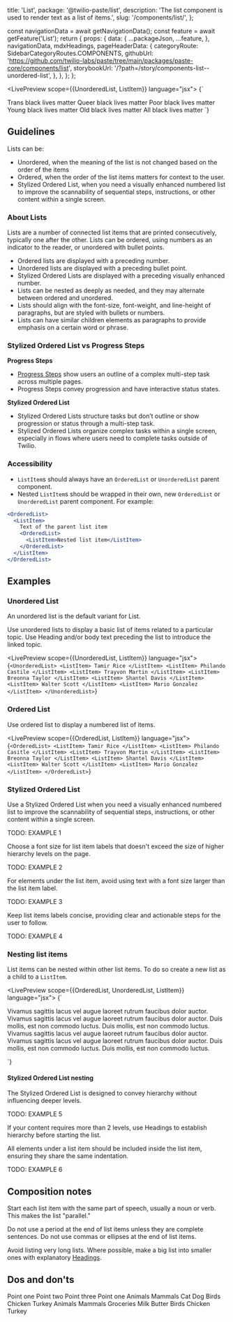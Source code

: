   title: 'List',
  package: '@twilio-paste/list',
  description: 'The list component is used to render text as a list of items.',
  slug: '/components/list/',
};



  const navigationData = await getNavigationData();
  const feature = await getFeature('List');
  return {
    props: {
      data: {
        ...packageJson,
        ...feature,
      },
      navigationData,
      mdxHeadings,
      pageHeaderData: {
        categoryRoute: SidebarCategoryRoutes.COMPONENTS,
        githubUrl: 'https://github.com/twilio-labs/paste/tree/main/packages/paste-core/components/list',
        storybookUrl: '/?path=/story/components-list--unordered-list',
      },
    },
  };
};


<LivePreview scope={{UnorderedList, ListItem}} language="jsx">
  {`<UnorderedList>

  <ListItem>
    Trans black lives matter
  </ListItem>
  <ListItem>
    Queer black lives matter
  </ListItem>
  <ListItem>
    Poor black lives matter
  </ListItem>
  <ListItem>
    Young black lives matter
  </ListItem>
  <ListItem>
    Old black lives matter
  </ListItem>
  <ListItem>
    All black lives matter
  </ListItem>
  </UnorderedList>`}
</LivePreview>

## Guidelines

Lists can be:

- Unordered, when the meaning of the list is not changed based on the order of the items
- Ordered, when the order of the list items matters for context to the user.
- Stylized Ordered List, when you need a visually enhanced numbered list to improve the scannability of sequential steps, instructions, or other content within a single screen.

### About Lists

Lists are a number of connected list items that are printed consecutively, typically one after the other. Lists can be ordered, using numbers as an indicator to the reader, or unordered with bullet points.

- Ordered lists are displayed with a preceding number.
- Unordered lists are displayed with a preceding bullet point.
- Stylized Ordered Lists are displayed with a preceding visually enhanced number.
- Lists can be nested as deeply as needed, and they may alternate between ordered and unordered.
- Lists should align with the font-size, font-weight, and line-height of paragraphs, but are styled with bullets or numbers.
- Lists can have similar children elements as paragraphs to provide emphasis on a certain word or phrase.

### Stylized Ordered List vs Progress Steps

**Progress Steps**

- [Progress Steps](/components/progress-steps) show users an outline of a complex multi-step task across multiple pages.
- Progress Steps convey progression and have interactive status states.

**Stylized Ordered List**

- Stylized Ordered Lists structure tasks but don’t outline or show progression or status through a multi-step task.
- Stylized Ordered Lists organize complex tasks within a single screen, especially in flows where users need to complete tasks outside of Twilio.

### Accessibility

- `ListItem`s should always have an `OrderedList` or `UnorderedList` parent component.
- Nested `ListItem`s should be wrapped in their own, new `OrderedList` or `UnorderedList` parent component. For example:

```jsx
<OrderedList>
  <ListItem>
    Text of the parent list item
    <OrderedList>
      <ListItem>Nested list item</ListItem>
    </OrderedList>
  </ListItem>
</OrderedList>
```

## Examples

### Unordered List

An unordered list is the default variant for List.

Use unordered lists to display a basic list of items related to a particular topic. Use Heading and/or body text preceding the list to introduce the linked topic.

<LivePreview scope={{UnorderedList, ListItem}} language="jsx">
  {`<UnorderedList>
  <ListItem>
    Tamir Rice
  </ListItem>
  <ListItem>
    Philando Castile
  </ListItem>
  <ListItem>
    Trayvon Martin
  </ListItem>
  <ListItem>
    Breonna Taylor
  </ListItem>
  <ListItem>
    Shantel Davis
  </ListItem>
  <ListItem>
    Walter Scott
  </ListItem>
  <ListItem>
    Mario Gonzalez
  </ListItem>
</UnorderedList>`}
</LivePreview>

### Ordered List

Use ordered list to display a numbered list of items.

<LivePreview scope={{OrderedList, ListItem}} language="jsx">
  {`<OrderedList>
  <ListItem>
    Tamir Rice
  </ListItem>
  <ListItem>
    Philando Casitle
  </ListItem>
  <ListItem>
    Trayvon Martin
  </ListItem>
  <ListItem>
    Breonna Taylor
  </ListItem>
  <ListItem>
    Shantel Davis
  </ListItem>
  <ListItem>
    Walter Scott
  </ListItem>
  <ListItem>
    Mario Gonzalez
  </ListItem>
</OrderedList>`}
</LivePreview>

### Stylized Ordered List

Use a Stylized Ordered List when you need a visually enhanced numbered list to improve the scannability of sequential steps, instructions, or other content within a single screen.

TODO: EXAMPLE 1

Choose a font size for list item labels that doesn't exceed the size of higher hierarchy levels on the page.

TODO: EXAMPLE 2

For elements under the list item, avoid using text with a font size larger than the list item label.

TODO: EXAMPLE 3

Keep list items labels concise, providing clear and actionable steps for the user to follow.

TODO: EXAMPLE 4

### Nesting list items

List items can be nested within other list items. To do so create a new list as a child to a `ListItem`.

<LivePreview scope={{OrderedList, UnorderedList, ListItem}} language="jsx">
  {`<div>
  <OrderedList>
    <ListItem>
      Vivamus sagittis lacus vel augue laoreet rutrum faucibus dolor auctor.
      <UnorderedList marginBottom="space0">
        <ListItem>
          Vivamus sagittis lacus vel augue laoreet rutrum faucibus dolor auctor.
        </ListItem>
        <ListItem>
          Duis mollis, est non commodo luctus.
        </ListItem>
      </UnorderedList>
    </ListItem>
    <ListItem>
      Duis mollis, est non commodo luctus.
    </ListItem>
  </OrderedList>
  <UnorderedList>
    <ListItem>
      Vivamus sagittis lacus vel augue laoreet rutrum faucibus dolor auctor.
      <OrderedList marginBottom="space0">
        <ListItem>
          Vivamus sagittis lacus vel augue laoreet rutrum faucibus dolor auctor.
        </ListItem>
        <ListItem>
          Duis mollis, est non commodo luctus.
        </ListItem>
      </OrderedList>
    </ListItem>
    <ListItem>
      Duis mollis, est non commodo luctus.
    </ListItem>
  </UnorderedList>
</div>`}
</LivePreview>

#### Stylized Ordered List nesting

The Stylized Ordered List is designed to convey hierarchy without influencing deeper levels. 

TODO: EXAMPLE 5

If your content requires more than 2 levels, use Headings to establish hierarchy before starting the list.

All elements under a list item should be included inside the list item, ensuring they share the same indentation.

TODO: EXAMPLE 6

## Composition notes

Start each list item with the same part of speech, usually a noun or verb. This makes the list "parallel."

Do not use a period at the end of list items unless they are complete sentences. Do not use commas or ellipses at the end of list items.

Avoid listing very long lists. Where possible, make a big list into smaller ones with explanatory [Headings](/components/heading).

## Dos and don'ts

<DoDont>
  <Do title="Do" body="Use a list when you have more than one item or point." center>
    <UnorderedList>
      <ListItem>Point one</ListItem>
      <ListItem>Point two</ListItem>
      <ListItem>Point three</ListItem>
    </UnorderedList>
  </Do>
  <Dont title="Don't" body="Don’t use lists for a single item." center>
    <UnorderedList>
      <ListItem>Point one</ListItem>
    </UnorderedList>
  </Dont>
</DoDont>

<DoDont>
  <Do title="Do" body="Use nested lists to provide additional clarity or instruction on specific topics.">
    <Box padding="space60">
      <Heading as="h2" variant="heading30">
        Animals
      </Heading>
      <UnorderedList>
        <ListItem>
          Mammals
          <UnorderedList marginBottom="space0">
            <ListItem>Cat</ListItem>
            <ListItem>Dog</ListItem>
          </UnorderedList>
        </ListItem>
        <ListItem>
          Birds
          <UnorderedList marginBottom="space0">
            <ListItem>Chicken</ListItem>
            <ListItem>Turkey</ListItem>
          </UnorderedList>
        </ListItem>
      </UnorderedList>
    </Box>
  </Do>
  <Dont title="Don't" body="Don’t nest lists if the nested content is unrelated to the higher level topic.">
    <Box padding="space60">
      <Heading as="h2" variant="heading30">
        Animals
      </Heading>
      <UnorderedList>
        <ListItem>
          Mammals
          <Heading as="h3" variant="heading40">
            Groceries
          </Heading>
          <UnorderedList marginBottom="space0">
            <ListItem>Milk</ListItem>
            <ListItem>Butter</ListItem>
          </UnorderedList>
        </ListItem>
        <ListItem>
          Birds
          <UnorderedList marginBottom="space0">
            <ListItem>Chicken</ListItem>
            <ListItem>Turkey</ListItem>
          </UnorderedList>
        </ListItem>
      </UnorderedList>
    </Box>
  </Dont>
</DoDont>
